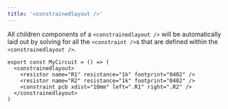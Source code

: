 ```yaml
---
title: '<constrainedlayout />'
---
```


All children components of a `<constrainedlayout />` will be automatically
laid out by solving for all the `<constraint />`s that are defined within the
`<constrainedlayout />`.

```tsx
export const MyCircuit = () => (
  <constrainedlayout>
    <resistor name="R1" resistance="1k" footprint="0402" />
    <resistor name="R2" resistance="1k" footprint="0402" />
    <constraint pcb xdist="10mm" left=".R1" right=".R2" />
  </constrainedlayout>
)
```